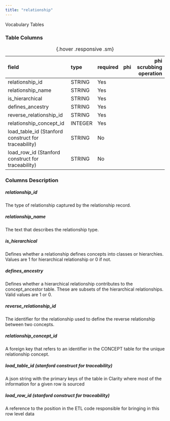 ```yaml
---
title: "relationship"
---
```


Vocabulary Tables

### Table Columns

| field                                               | type    | required   | phi   |   phi scrubbing operation |
|:----------------------------------------------------|:--------|:-----------|:------|--------------------------:|
| relationship_id                                     | STRING  | Yes        |       |                        |
| relationship_name                                   | STRING  | Yes        |       |                        |
| is_hierarchical                                     | STRING  | Yes        |       |                        |
| defines_ancestry                                    | STRING  | Yes        |       |                        |
| reverse_relationship_id                             | STRING  | Yes        |       |                        |
| relationship_concept_id                             | INTEGER | Yes        |       |                        |
| load_table_id (Stanford construct for traceability) | STRING  | No         |       |                        |
| load_row_id (Stanford construct for traceability)   | STRING  | No         |       |                        |

:  {.hover .responsive .sm}

### Columns Description


##### relationship_id

The type of relationship captured by the relationship record.

##### relationship_name

The text that describes the relationship type.

##### is_hierarchical

Defines whether a relationship defines concepts into classes or hierarchies. Values are 1 for hierarchical relationship or 0 if not.

##### defines_ancestry

Defines whether a hierarchical relationship contributes to the concept_ancestor table. These are subsets of the hierarchical relationships. Valid values are 1 or 0.

##### reverse_relationship_id

The identifier for the relationship used to define the reverse relationship between two concepts.

##### relationship_concept_id

A foreign key that refers to an identifier in the CONCEPT table for the unique relationship concept.

##### load_table_id (stanford construct for traceability)

A json string with the primary keys of the table in Clarity where most of the information for a given row is sourced

##### load_row_id (stanford construct for traceability)

A reference to the position in the ETL code responsible for bringing in this row level data
